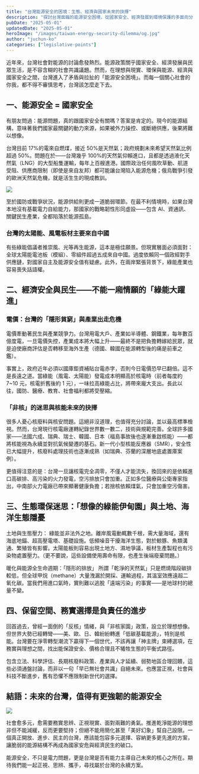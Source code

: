 ```yaml
---
title: "台灣能源安全的困境：生態、經濟與國家未來的抉擇"
description: "探討台灣面臨的能源安全困境，從國家安全、經濟發展到環境保護的多面向分析，思考台灣能源政策的未來方向。"
pubDate: "2025-05-01"
updatedDate: "2025-05-01"
heroImage: "/images/taiwan-energy-security-dilemma/og.jpg"
author: "juchun-ko"
categories: ["legislative-points"]
---
```


近年來，台灣社會對能源的討論愈發熱烈。能源政策關乎國家安全、經濟發展與民眾生活，是不容含糊的社會共識議題。然而，在理想與現實、環保與能源、經濟與國家安全之間，台灣進入了矛盾與拉扯的「能源安全困境」。而每一個關心社會的你我，都不得不審慎思考，台灣該怎麼走下去。

## 一、能源安全 = 國家安全

有朋友問過：能源問題，真的跟國家安全有關嗎？答案是肯定的。現今的能源結構，意味著我們國家最關鍵的動力來源，如果被外力操控、或斷絕供應，後果將難以想像。

台灣目前 17%的電來自燃煤，接近 50%是天然氣；政府規劃未來希望天然氣比例超過 50%。問題在於——台灣幾乎 100%的天然氣仰賴進口，且都是透過液化天然氣（LNG）的大型船隻運輸，每年上百艘進港。國際政治任何風吹草動、航道受阻、供應商限制（即使是來自友邦）都可能讓台灣陷入能源危機；俄烏戰爭引發的歐洲天然氣危機，就是活生生的現成教訓。

![](/images/taiwan-energy-security-dilemma/lng.png)

至於國防或戰爭狀況，能源供給則更成一道脆弱環節。在最不利情境時，如果台灣本地沒有基載電力自給能力，那國家的戰略韌性形同虛設——包含 AI、資通訊、關鍵民生產業，全都陷落於能源孤島。

### 台灣的太陽能、風電板材主要來自中國

有些綠能倡議者推崇風、光等再生能源，這本是極佳願景。但現實層面必須面對：全球太陽能電池板（模組）、零組件超過五成來自中國。過度依賴同一個政經對手供應鏈，對國家自主及能源安全值有疑慮。此外，在兩岸緊張背景下，綠能產業也容易喪失話語權。

## 二、經濟安全與民生——不能一廂情願的「綠能大躍進」

### 電價：台灣的「隱形貧窮」與產業出走危機

電價牽動著民生與產業競爭力。台灣用電大戶、產業如半導體、鋼鐵業，每年數百億度電，一旦電價失控，產業成本將大幅上升——最終不是把負擔轉嫁給民眾，就是迫使廠商評估是否轉移至海外生產（德國、韓國在能源轉型後的痛是前車之鑑）。

事實上，政府近年必須以國庫鉅資補貼台電赤字，否則今日電價恐早已翻倍。這不是長遠之道。當綠能（風電、太陽能）發電成本明顯高於核電時（前者每度約 7~10 元，核電折舊後約 1 元），一味拉高綠能占比，將帶來龐大支出。長此以往，國防、醫療、教育、社會福利都將受壓縮。

### 「非核」的迷思與核能未來的抉擇

很多人憂心核廢料與核安問題。這絕非沒道理，也值得充分討論，並以最高標準檢視。然而，台灣現行核電廠運轉紀錄世界數一數二，技術與規範完善。全球許多國家——法國六成、瑞典、瑞士、韓國、日本（福島事故後也逐漸重啟核能）——都將核能視為永續並對抗氣候變遷的基石。新一代小型核能反應器（SMR），安全性已大幅提升，核廢料處理技術也逐漸成熟（如瑞典、芬蘭的深層地底處置庫案例）。

更值得注意的是：台灣一旦讓核電完全凋零，不僅人才能流失，換回來的是依賴進口高碳排、高污染的火力發電，空污排放只會加重。正如多位醫療與公衛專家指出，中南部火力電廠已帶來顯著健康負擔；若捨核依賴煤氣，只會加重空污傷害。

## 三、生態環保迷思：「想像的綠能伊甸園」與土地、海洋生態隱憂

土地與生態壓力： 綠能並非法外之地。離岸風電動輒數千根，需大量海域，還有海底地錨、超高壓電塔、基礎設施。低頻噪音干擾海洋生態，對於鯨豚、魚類溝通、繁殖皆有影響。太陽能板則容易出現土地方、濕地爭議，板材生產製程也有污染物處置壓力。（更不要說，這些設備使用壽命有限，也產生後端廢棄問題。）

暖化與能源全生命週期：「隱形的排放」
所謂「乾淨的天然氣」只是燃燒階段碳排較低，但全球甲烷（methane）大量洩漏於開採、運輸過程，其溫室效應遠超二氧化碳。當我們用進口氣時，實則難以逃脫「遠端污染」的事實——是地球村的總量不變。

## 四、保留空間、務實選擇是負責任的進步

回首過去，曾經一面倒的「反核」情緒，與「非核家園」政策，設立於理想想像。但世界大勢已經轉彎——美、歐、日、韓紛紛轉進「低碳基載能源」，特別是核能。台灣要在淨零轉型潮流下贏得下一個世代，不該再讓「神主牌」束縛選項，在務實與理想之間，找出能保證安全、價格合理且不犧牲生態的平衡式路徑。

包含立法、科學評估、長期核廢料政策、產業與人才延續、弱勢地區合理回饋，這些必須通盤討論，而非以一句「早已無社會共識」自絕未來。也應當正視，社會與科技不斷進步，舊有恐懼不應限制新世代的選擇。

## 結語：未來的台灣，值得有更強韌的能源安全

![](/images/taiwan-energy-security-dilemma/sad.png)

社會愈多元，愈需要務實思辨、正視現實、面對兩難的勇氣。推進乾淨能源的理想非但不能減緩，反而更要堅持；但絕不能用簡化甚至「美好幻象」幫自己設限。一個真正開放、進步、民主的台灣，應該能包容多元選擇、容納更多更先進的方案，讓脆弱的能源結構不再成為國家安危與經濟民生的破口。

能源安全，不只是電力問題，更是台灣是否有能力主導自己未來的核心之所在。期待我們能一起正視、思辨、攜手，尋找屬於台灣的永續方案。
